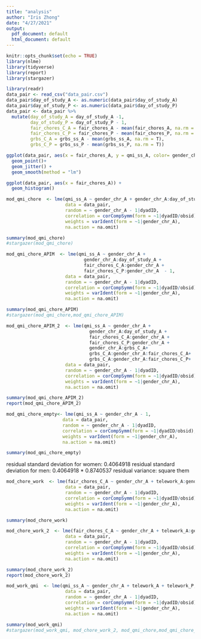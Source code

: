 ```yaml
---
title: "analysis"
author: "Iris Zhong"
date: "4/27/2021"
output:
  pdf_document: default
  html_document: default
---
```


```r
knitr::opts_chunk$set(echo = TRUE)
library(nlme)
library(tidyverse)
library(report)
library(stargazer)
```

```r
library(readr)
data_pair <- read_csv("data_pair.csv")
data_pair$day_of_study_A <- as.numeric(data_pair$day_of_study_A)
data_pair$day_of_study_P <- as.numeric(data_pair$day_of_study_P)
data_pair <- data_pair %>%
  mutate(day_of_study_A = day_of_study_A -1,
         day_of_study_P = day_of_study_P - 1,
         fair_chores_C_A = fair_chores_A - mean(fair_chores_A, na.rm = T),
         fair_chores_C_P = fair_chores_P - mean(fair_chores_P, na.rm = T),
         grbs_C_A = grbs_ss_A - mean(grbs_ss_A, na.rm = T),
         grbs_C_P = grbs_ss_P - mean(grbs_ss_P, na.rm = T))
```

```r
ggplot(data_pair, aes(x = fair_chores_A, y = qmi_ss_A, color= gender_chr_A, shape= gender_chr_A)) +
  geom_point()+
  geom_jitter() +
  geom_smooth(method = "lm")
```


```r
ggplot(data_pair, aes(x = fair_chores_A)) +
  geom_histogram()
```




```r
mod_qmi_chore  <- lme(qmi_ss_A ~ gender_chr_A + gender_chr_A:day_of_study_A + fair_chores_C_A:gender_chr_A  - 1,
                      data = data_pair, 
                      random = ~ gender_chr_A - 1|dyadID,
                      correlation = corCompSymm(form = ~1|dyadID/obsid),
                      weights = varIdent(form = ~1|gender_chr_A),
                      na.action = na.omit)

summary(mod_qmi_chore)
#stargazer(mod_qmi_chore)
```


```r
mod_qmi_chore_APIM  <- lme(qmi_ss_A ~ gender_chr_A + 
                             gender_chr_A:day_of_study_A + 
                             fair_chores_C_A:gender_chr_A +
                             fair_chores_C_P:gender_chr_A  - 1,
                      data = data_pair, 
                      random = ~ gender_chr_A - 1|dyadID,
                      correlation = corCompSymm(form = ~1|dyadID/obsid),
                      weights = varIdent(form = ~1|gender_chr_A),
                      na.action = na.omit)

summary(mod_qmi_chore_APIM)
#stargazer(mod_qmi_chore,mod_qmi_chore_APIM)
```


\begin{table}[!htbp] \centering 
  \caption{} 
  \label{} 
\begin{tabular}{@{\extracolsep{5pt}}lcc} 
\\[-1.8ex]\hline 
\hline \\[-1.8ex] 
 & \multicolumn{2}{c}{\textit{Dependent variable:}} \\ 
\cline{2-3} 
\\[-1.8ex] & \multicolumn{2}{c}{qmi\_ss\_A} \\ 
\\[-1.8ex] & (1) & (2)\\ 
\hline \\[-1.8ex] 
 gender\_chr\_AM & 3.563$^{***}$ & 3.563$^{***}$ \\ 
  & (0.070) & (0.070) \\ 
  & & \\ 
 gender\_chr\_AW & 3.426$^{***}$ & 3.426$^{***}$ \\ 
  & (0.066) & (0.067) \\ 
  & & \\ 
 gender\_chr\_AM:day\_of\_study\_A & $-$0.003 & $-$0.003 \\ 
  & (0.003) & (0.003) \\ 
  & & \\ 
 gender\_chr\_AW:day\_of\_study\_A & 0.007$^{**}$ & 0.007$^{**}$ \\ 
  & (0.003) & (0.003) \\ 
  & & \\ 
 gender\_chr\_AM:fair\_chores\_C\_A & 0.069$^{***}$ & 0.069$^{***}$ \\ 
  & (0.018) & (0.019) \\ 
  & & \\ 
 gender\_chr\_AW:fair\_chores\_C\_A & 0.085$^{***}$ & 0.082$^{***}$ \\ 
  & (0.019) & (0.020) \\ 
  & & \\ 
 gender\_chr\_AM:fair\_chores\_C\_P &  & $-$0.008 \\ 
  &  & (0.018) \\ 
  & & \\ 
 gender\_chr\_AW:fair\_chores\_C\_P &  & $-$0.003 \\ 
  &  & (0.021) \\ 
  & & \\ 
\hline \\[-1.8ex] 
Observations & 2,107 & 2,107 \\ 
Log Likelihood & $-$1,157.993 & $-$1,163.909 \\ 
Akaike Inf. Crit. & 2,339.985 & 2,355.818 \\ 
Bayesian Inf. Crit. & 2,407.787 & 2,434.907 \\ 
\hline 
\hline \\[-1.8ex] 
\textit{Note:}  & \multicolumn{2}{r}{$^{*}$p$<$0.1; $^{**}$p$<$0.05; $^{***}$p$<$0.01} \\ 
\end{tabular} 
\end{table} 

```r
mod_qmi_chore_APIM_2  <- lme(qmi_ss_A ~ gender_chr_A + 
                               gender_chr_A:day_of_study_A +
                               fair_chores_C_A:gender_chr_A +
                               fair_chores_C_P:gender_chr_A + 
                               gender_chr_A:grbs_C_A+             
                               grbs_C_A:gender_chr_A:fair_chores_C_A+
                               grbs_C_A:gender_chr_A:fair_chores_C_P+  - 1,
                      data = data_pair, 
                      random = ~ gender_chr_A - 1|dyadID,
                      correlation = corCompSymm(form = ~1|dyadID/obsid),
                      weights = varIdent(form = ~1|gender_chr_A),
                      na.action = na.omit)

summary(mod_qmi_chore_APIM_2)
report(mod_qmi_chore_APIM_2)
```

```r
mod_qmi_chore_empty<- lme(qmi_ss_A ~ gender_chr_A - 1,
                     data = data_pair,
                     random = ~ gender_chr_A - 1|dyadID,
                     correlation = corCompSymm(form = ~1|dyadID/obsid), 
                     weights = varIdent(form = ~1|gender_chr_A), 
                     na.action = na.omit)

summary(mod_qmi_chore_empty)
```


residual standard deviation for women: 0.4064918
residual standard deviation for men: 0.4064918 * 0.8740537 
residual variance: square them


```r
mod_chore_work  <- lme(fair_chores_C_A ~ gender_chr_A + telework_A:gender_chr_A  - 1,
                      data = data_pair, 
                      random = ~ gender_chr_A - 1|dyadID,
                      correlation = corCompSymm(form = ~1|dyadID/obsid),
                      weights = varIdent(form = ~1|gender_chr_A),
                      na.action = na.omit)

summary(mod_chore_work)
```

```r
mod_chore_work_2  <- lme(fair_chores_C_A ~ gender_chr_A + telework_A:gender_chr_A + childnum + r_years + income_A  - 1,
                      data = data_pair, 
                      random = ~ gender_chr_A - 1|dyadID,
                      correlation = corCompSymm(form = ~1|dyadID/obsid),
                      weights = varIdent(form = ~1|gender_chr_A),
                      na.action = na.omit)

summary(mod_chore_work_2)
report(mod_chore_work_2)
```





```r
mod_work_qmi  <- lme(qmi_ss_A ~ gender_chr_A + telework_A + telework_P,
                      data = data_pair, 
                      random = ~ gender_chr_A - 1|dyadID,
                      correlation = corCompSymm(form = ~1|dyadID/obsid),
                      weights = varIdent(form = ~1|gender_chr_A),
                      na.action = na.omit)

summary(mod_work_qmi)
#stargazer(mod_work_qmi, mod_chore_work_2, mod_qmi_chore,mod_qmi_chore_APIM)
```

\begin{table}[!htbp] \centering 
  \caption{} 
  \label{} 
\begin{tabular}{@{\extracolsep{5pt}}lcccc} 
\\[-1.8ex]\hline 
\hline \\[-1.8ex] 
 & \multicolumn{4}{c}{\textit{Dependent variable:}} \\ 
\cline{2-5} 
\\[-1.8ex] & qmi\_ss\_A & fair\_chores\_C\_A & \multicolumn{2}{c}{qmi\_ss\_A} \\ 
\\[-1.8ex] & (1) & (2) & (3) & (4)\\ 
\hline \\[-1.8ex] 
 gender\_chr\_AM &  &  & 3.563$^{***}$ & 3.563$^{***}$ \\ 
  &  &  & (0.070) & (0.070) \\ 
  & & & & \\ 
 gender\_chr\_AW & $-$0.084$^{*}$ &  & 3.426$^{***}$ & 3.426$^{***}$ \\ 
  & (0.049) &  & (0.066) & (0.067) \\ 
  & & & & \\ 
 telework\_A & $-$0.020 &  &  &  \\ 
  & (0.057) &  &  &  \\ 
  & & & & \\ 
 genderE\_A &  & $-$0.053 &  &  \\ 
  &  & (0.126) &  &  \\ 
  & & & & \\ 
 childnum &  & 0.048 &  &  \\ 
  &  & (0.073) &  &  \\ 
  & & & & \\ 
 r\_years &  & $-$0.006 &  &  \\ 
  &  & (0.005) &  &  \\ 
  & & & & \\ 
 income\_A &  & 0.00000 &  &  \\ 
  &  & (0.00000) &  &  \\ 
  & & & & \\ 
 genderE\_A:telework\_A &  & $-$0.028 &  &  \\ 
  &  & (0.158) &  &  \\ 
  & & & & \\ 
 gender\_chr\_AM:day\_of\_study\_A &  &  & $-$0.003 & $-$0.003 \\ 
  &  &  & (0.003) & (0.003) \\ 
  & & & & \\ 
 gender\_chr\_AW:day\_of\_study\_A &  &  & 0.007$^{**}$ & 0.007$^{**}$ \\ 
  &  &  & (0.003) & (0.003) \\ 
  & & & & \\ 
 gender\_chr\_AM:fair\_chores\_C\_A &  &  & 0.069$^{***}$ & 0.069$^{***}$ \\ 
  &  &  & (0.018) & (0.019) \\ 
  & & & & \\ 
 gender\_chr\_AW:fair\_chores\_C\_A &  &  & 0.085$^{***}$ & 0.082$^{***}$ \\ 
  &  &  & (0.019) & (0.020) \\ 
  & & & & \\ 
 gender\_chr\_AM:fair\_chores\_C\_P &  &  &  & $-$0.008 \\ 
  &  &  &  & (0.018) \\ 
  & & & & \\ 
 gender\_chr\_AW:fair\_chores\_C\_P &  &  &  & $-$0.003 \\ 
  &  &  &  & (0.021) \\ 
  & & & & \\ 
 Constant & 3.560$^{***}$ &  &  &  \\ 
  & (0.077) &  &  &  \\ 
  & & & & \\ 
\hline \\[-1.8ex] 
Observations & 2,107 & 1,807 & 2,107 & 2,107 \\ 
Log Likelihood & $-$1,162.963 & $-$1,847.812 & $-$1,157.993 & $-$1,163.909 \\ 
Akaike Inf. Crit. & 2,343.926 & 3,717.624 & 2,339.985 & 2,355.818 \\ 
Bayesian Inf. Crit. & 2,394.790 & 3,778.087 & 2,407.787 & 2,434.907 \\ 
\hline 
\hline \\[-1.8ex] 
\textit{Note:}  & \multicolumn{4}{r}{$^{*}$p$<$0.1; $^{**}$p$<$0.05; $^{***}$p$<$0.01} \\ 
\end{tabular} 
\end{table} 